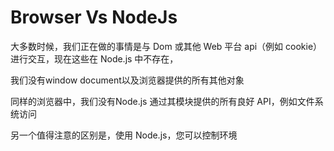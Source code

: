 # Browser Vs NodeJs

大多数时候，我们正在做的事情是与 Dom 或其他 Web 平台 api（例如 cookie）进行交互，现在这些在 Node.js 中不存在，

我们没有window document以及浏览器提供的所有其他对象

同样的浏览器中，我们没有Node.js 通过其模块提供的所有良好 API，例如文件系统访问

另一个值得注意的区别是，使用 Node.js，您可以控制环境